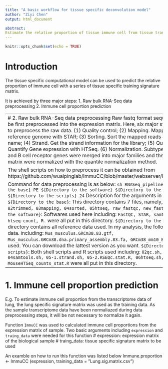 ---
title: "A basic workflow for tissue specific deconvolution model"
author: "Ziyi Chen"
output: html_document

abstract:
Estimate the relative proportion of tissue immune cell from tissue transcriptome with a tissue specific model.
---

```{r setup, include=FALSE}
knitr::opts_chunk$set(echo = TRUE)
```
# Introduction
The tissue specific computational model can be used to predict the relative proportion of immune cell with a series of tissue specific training signature matrix.

It is achieved by three major steps:
  1. Raw bulk RNA-Seq data preprocessing
  2. Immune cell proportion prediction

------------------------------------------------------------------------------------------------------------------------
# 2. Raw bulk RNA-Seq data preprocessing
Raw fastq format sequencing data should be first preprocessed into the expression matrix.
Here, six major steps were included to preprocess the raw data. 
(1)	Quality control;
(2)	Mapping. Mapping reads into the reference genome with STAR;
(3)	Sorting. Sort the mapped reads according to their name;
(4)	Strand. Get the strand information for the library;
(5)	Quantification. Quantify Gene expression with HTSeq.
(6)	Normalization. Subtypes of T cell receptor and B cell receptor genes were merged into major families and the raw expression matrix were normalized with the quantile normalization method.

The shell scripts on how to preprocess it can be obtained from https://github.com/wuaipinglab/ImmuCC/blob/master/webserver/RNASeq_pipeline.sh.

Command for data preprocessing is as below:
`sh RNASeq_pipeline.sh ${Directory to the base} PE ${Directory to the software} ${Directory to the reference} ${Directory to the scripts} 24`
  Description for the arguments in this command:
  `${Directory to the base}`: This directory contains 7 files, namely, `01fastq, 02trimmed, 03mapping, 04sorted, 05htseq, raw_fastqc, new_fastqc`. 
  `${Directory to the software}`: Softwares used here including: `FastQC, STAR, samtools, RSeQC, htseq-count, R.` were all put in this directory.
  `${Directory to the reference}`: This directory contains all reference data used. In my analysis, the following reference data. including: `Mus_musculus.GRCm38.83.gtf, Mus_musculus.GRCm38.dna.primary_assembly.83.fa, GRCm38_mm10_Ensembl.bed` were used. You can download the lattest version as you want.
  `${Directory to the scripts}`: Both shell scripts and R scripts used including: `02qc.sh, 03mapping.sh, 04samtools.sh, 05-1.strand.sh, 05-2.RSEQc.stat.R, 06htseq.sh, MouseHTSeq_counts_stat.R` were all put in this directory.

------------------------------------------------------------------------------------------------------------------------
# 1. Immune cell proportion prediction
E.g. To estimate immune cell proportion from the transcriptome data of lung, the lung specific signature matrix was used as the training data. As the sample transcriptome data have been normaliazed during data preprocessing steps, it will be not necessary to normalize it again.

Function `ImmuCC` was used to calculated immune cell proportions from the expression matrix of sample.
Two basic arguments including `expression` and `traing_data` were needed for this function 
# expression: expression matrix of the biological sample
# traing_data: tissue specific signature matrix to be used

An examble on how to run this function was listed below
   Immune.proportion <- ImmuCC (expression, training_data = ”Lung.sig.matrix.csv”)

